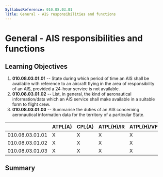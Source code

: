 ```yaml
---
SyllabusReference: 010.08.03.01
Title: General - AIS responsibilities and functions
---
```


# General - AIS responsibilities and functions

## Learning Objectives

1.  **010.08.03.01.01** -- State during which period of time an AIS shall be
    available with reference to an aircraft flying in the area of responsibility
    of an AIS, provided a 24-hour service is not available.
2.  **010.08.03.01.02** -- List, in general, the kind of aeronautical
    information/data which an AIS service shall make available in a suitable
    form to flight crew.
3.  **010.08.03.01.03** -- Summarise the duties of an AIS concerning
    aeronautical information data for the territory of a particular State.

|                 | ATPL(A) | CPL(A) | ATPL(H)/IR | ATPL(H)/VFR | CPL(H) | IR  | CBIR(A) |
| --------------- | ------- | ------ | ---------- | ----------- | ------ | --- | ------- |
| 010.08.03.01.01 | X       | X      | X          | X           | X      | X   |         |
| 010.08.03.01.02 | X       | X      | X          | X           | X      | X   |         |
| 010.08.03.01.03 | X       | X      | X          | X           | X      | X   |         |

## Summary
